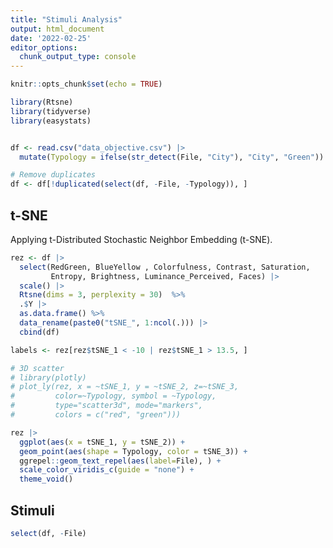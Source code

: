 ```yaml
---
title: "Stimuli Analysis"
output: html_document
date: '2022-02-25'
editor_options: 
  chunk_output_type: console
---
```


```r
knitr::opts_chunk$set(echo = TRUE)
```

```r
library(Rtsne)
library(tidyverse)
library(easystats)


df <- read.csv("data_objective.csv") |> 
  mutate(Typology = ifelse(str_detect(File, "City"), "City", "Green"))

# Remove duplicates
df <- df[!duplicated(select(df, -File, -Typology)), ] 
```


## t-SNE

Applying t-Distributed Stochastic Neighbor Embedding (t-SNE).


```r
rez <- df |> 
  select(RedGreen, BlueYellow , Colorfulness, Contrast, Saturation, 
         Entropy, Brightness, Luminance_Perceived, Faces) |> 
  scale() |> 
  Rtsne(dims = 3, perplexity = 30)  %>%
  .$Y |> 
  as.data.frame() %>%
  data_rename(paste0("tSNE_", 1:ncol(.))) |> 
  cbind(df)

labels <- rez[rez$tSNE_1 < -10 | rez$tSNE_1 > 13.5, ]

# 3D scatter
# library(plotly)
# plot_ly(rez, x = ~tSNE_1, y = ~tSNE_2, z=~tSNE_3, 
#         color=~Typology, symbol = ~Typology,
#         type="scatter3d", mode="markers",
#         colors = c("red", "green")))

rez |> 
  ggplot(aes(x = tSNE_1, y = tSNE_2)) +
  geom_point(aes(shape = Typology, color = tSNE_3)) +
  ggrepel::geom_text_repel(aes(label=File), ) +
  scale_color_viridis_c(guide = "none") +
  theme_void()
```


## Stimuli

```r
select(df, -File)
```
